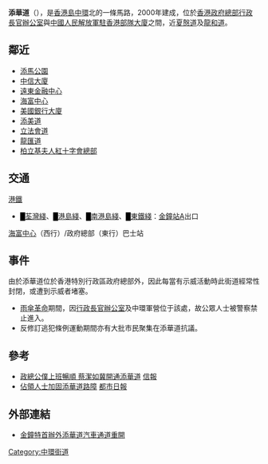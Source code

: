 {{expand|time=2014-10-15T02:26:16+00:00}}
{{Notability Unreferenced |time=2014-12-11T03:23:56+00:00}}
{{Infobox Hong Kong Road
|中文街道名稱 = 添華道
|英文街道名稱 = Tim Wa Avenue
|圖片       =  File:HK Central Tim Wa Avenue name sign Admiralty Oct-2012.JPG
|圖片說明   = 中環添華道，近[[中國人民解放軍駐香港部隊大廈|中國人民解放軍駐香港部隊大廈]]
|隸屬幹線   = 
|路段總長度 = 200m
|車速限制   =  
|行車線數量 =  2線雙程
|所在地區 = [[香港|香港]][[香港島|香港島]][[中西區_(香港)|中西區]][[中環|中環]]
|起點    = [[金鐘|金鐘]][[夏慤道|夏慤道]]
|終點    = [[金鐘|金鐘]][[龍和道|龍和道]]
|通車日期 =  
}}

'''添華道'''（{{lang-en|Tim Wa Avenue}}），是[[香港島|香港島]][[中環|中環]]北的一條馬路，2000年建成，位於[[政府總部_(香港)|香港政府總部]][[行政長官辦公室_(添馬)|行政長官辦公室]]與[[中國人民解放軍駐香港部隊大廈|中國人民解放軍駐香港部隊大廈]]之間，近[[夏慤道|夏慤道]]及[[龍和道|龍和道]]。

== 鄰近 ==
*[[添馬公園|添馬公園]]
*[[中信大廈|中信大廈]]
*[[遠東金融中心|遠東金融中心]]
*[[海富中心|海富中心]]
*[[美國銀行大廈|美國銀行大廈]]
*[[添美道|添美道]]
*[[立法會道|立法會道]]
*[[龍匯道|龍匯道]]
*[[香港紅十字會|柏立基夫人紅十字會總部]]

== 交通 ==
;[[港鐵|港鐵]]
*<font color="{{荃灣綫色彩}}">█</font>[[荃灣綫|荃灣綫]]、<font color="{{港島綫色彩}}">█</font>[[港島綫|港島綫]]、<font color="{{南港島綫色彩}}">█</font>[[南港島綫|南港島綫]]、<font color="{{東鐵綫色彩}}">█</font>[[東鐵綫|東鐵綫]]：[[金鐘站|金鐘站]]A出口
;[[海富中心|海富中心]]（西行）/政府總部（東行）巴士站

== 事件 ==
由於添華道位於香港特別行政區政府總部外，因此每當有示威活動時此街道經常性封閉，或遭到示威者堵塞。
* [[雨傘革命|雨傘革命]]期間，因[[香港特別行政區行政長官辦公室|行政長官辦公室]]及中環軍營位于該處，故公眾人士被警察禁止進入。
* 反修訂逃犯條例運動期間亦有大批市民聚集在添華道抗議。

== 參考 ==
* [https://web.archive.org/web/20160304170057/http://www2.hkej.com/instantnews/china/article/911126/%e6%94%bf%e7%b8%bd%e5%85%ac%e5%83%95%e4%b8%8a%e7%8f%ad%e6%9a%a2%e9%a0%86+%e8%94%a1%e6%bd%94%e5%a6%82%e5%86%80%e9%96%8b%e9%80%9a%e6%b7%bb%e8%8f%af%e9%81%93 政總公僕上班暢順 蔡潔如冀開通添華道] [[信報|信報]]
* [http://www.metrohk.com.hk/?cmd=detail&id=249744 佔領人士加固添華道路障] {{Wayback|url=http://www.metrohk.com.hk/?cmd=detail&id=249744 |date=20190829044349 }} [[都市日報|都市日報]]
{{commonscat|Tim Wa Avenue, Hong Kong}}

==外部連結==
*[http://www.metroradio.com.hk/MetroFinance/News/NewsLive.aspx?NewsID=20141020104725 金鐘特首辦外添華道汽車通道重開]{{dead link|date=2018年3月 |bot=InternetArchiveBot |fix-attempted=yes }}

{{雨伞革命|添華道}}
[[Category:中環街道|Category:中環街道]]